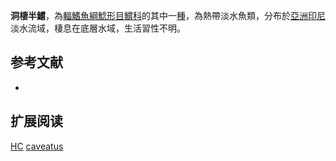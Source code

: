 {{Speciesbox
| name = 洞棲半鱨
| image = 
| image_width = 250px
| image_caption = 
| status = DD
| status_system = IUCN3.1
| genus = Hemibagrus
| species = caveatus
| authority = Ng, Wirjoatmodjo & Hadiaty, 2001
| synonyms = 
}}
'''洞棲半鱨'''，為[[輻鰭魚綱|輻鰭魚綱]][[鯰形目|鯰形目]][[鱨科|鱨科]]的其中一[[種|種]]，為熱帶淡水魚類，分布於[[亞洲|亞洲]][[印尼|印尼]]淡水流域，棲息在底層水域，生活習性不明。

==参考文献==
*{{FishBase_species|genus=Hemibagrus|species=caveatus |year=2015|month=4}}

== 扩展阅读 ==
{{refbegin}}
{{wikispecies-inline|Hemibagrus caveatus|洞棲半鱨}}
{{refend}}
{{Taxonbar|from=Q5666464}}

[[Category:IUCN红色名录数据缺乏物种|HC]]
[[Category:半鱨屬|caveatus]]